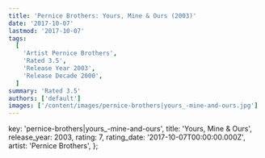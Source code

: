 ```yaml
---
title: 'Pernice Brothers: Yours, Mine & Ours (2003)'
date: '2017-10-07'
lastmod: '2017-10-07'
tags:
  [
    'Artist Pernice Brothers',
    'Rated 3.5',
    'Release Year 2003',
    'Release Decade 2000',
  ]
summary: 'Rated 3.5'
authors: ['default']
images: ['/content/images/pernice-brothers|yours_-mine-and-ours.jpg']
---
```


  key: 'pernice-brothers|yours_-mine-and-ours',
  title: 'Yours, Mine & Ours',
  release_year: 2003,
  rating: 7,
  rating_date: '2017-10-07T00:00:00.000Z',
  artist: 'Pernice Brothers',
};

<MusicRating data={data} />
